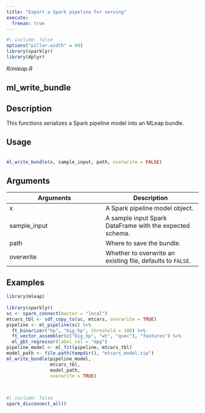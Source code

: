 ```yaml
---
title: "Export a Spark pipeline for serving"
execute:
  freeze: true
---
```


```r
#| include: false
options("pillar.width" = 60)
library(sparklyr) 
library(dplyr)
```

*R/mleap.R*

## ml_write_bundle

## Description
 This functions serializes a Spark pipeline model into an MLeap bundle. 


## Usage
```r
 
ml_write_bundle(x, sample_input, path, overwrite = FALSE) 
```

## Arguments
|Arguments|Description|
|---|---|
| x | A Spark pipeline model object. |
| sample_input | A sample input Spark DataFrame with the expected schema. |
| path | Where to save the bundle. |
| overwrite | Whether to overwrite an existing file, defaults to `FALSE`. |





## Examples
```r
library(mleap)
 
library(sparklyr) 
sc <- spark_connect(master = "local") 
mtcars_tbl <- sdf_copy_to(sc, mtcars, overwrite = TRUE) 
pipeline <- ml_pipeline(sc) %>% 
  ft_binarizer("hp", "big_hp", threshold = 100) %>% 
  ft_vector_assembler(c("big_hp", "wt", "qsec"), "features") %>% 
  ml_gbt_regressor(label_col = "mpg") 
pipeline_model <- ml_fit(pipeline, mtcars_tbl) 
model_path <- file.path(tempdir(), "mtcars_model.zip") 
ml_write_bundle(pipeline_model,  
                mtcars_tbl, 
                model_path, 
                overwrite = TRUE) 
 
 
```



```r
#| include: false
spark_disconnect_all()
```

